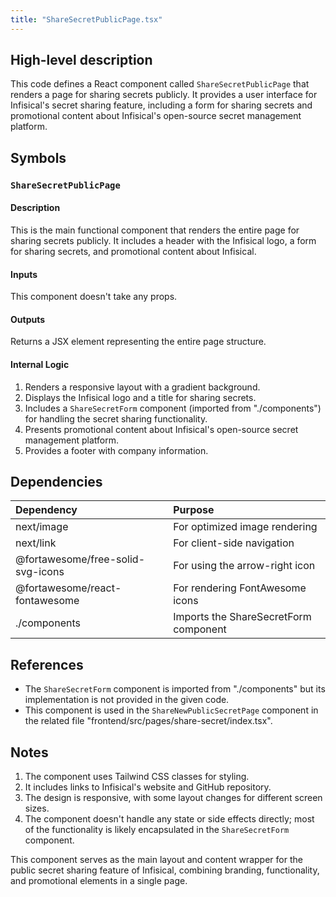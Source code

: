 ```yaml
---
title: "ShareSecretPublicPage.tsx"
---
```


## High-level description
This code defines a React component called `ShareSecretPublicPage` that renders a page for sharing secrets publicly. It provides a user interface for Infisical's secret sharing feature, including a form for sharing secrets and promotional content about Infisical's open-source secret management platform.

## Symbols

### `ShareSecretPublicPage`
#### Description
This is the main functional component that renders the entire page for sharing secrets publicly. It includes a header with the Infisical logo, a form for sharing secrets, and promotional content about Infisical.

#### Inputs
This component doesn't take any props.

#### Outputs
Returns a JSX element representing the entire page structure.

#### Internal Logic
1. Renders a responsive layout with a gradient background.
2. Displays the Infisical logo and a title for sharing secrets.
3. Includes a `ShareSecretForm` component (imported from "./components") for handling the secret sharing functionality.
4. Presents promotional content about Infisical's open-source secret management platform.
5. Provides a footer with company information.

## Dependencies
| Dependency | Purpose |
|:-----------|:--------|
| next/image | For optimized image rendering |
| next/link | For client-side navigation |
| @fortawesome/free-solid-svg-icons | For using the arrow-right icon |
| @fortawesome/react-fontawesome | For rendering FontAwesome icons |
| ./components | Imports the ShareSecretForm component |

## References
- The `ShareSecretForm` component is imported from "./components" but its implementation is not provided in the given code.
- This component is used in the `ShareNewPublicSecretPage` component in the related file "frontend/src/pages/share-secret/index.tsx".

## Notes
1. The component uses Tailwind CSS classes for styling.
2. It includes links to Infisical's website and GitHub repository.
3. The design is responsive, with some layout changes for different screen sizes.
4. The component doesn't handle any state or side effects directly; most of the functionality is likely encapsulated in the `ShareSecretForm` component.

This component serves as the main layout and content wrapper for the public secret sharing feature of Infisical, combining branding, functionality, and promotional elements in a single page.